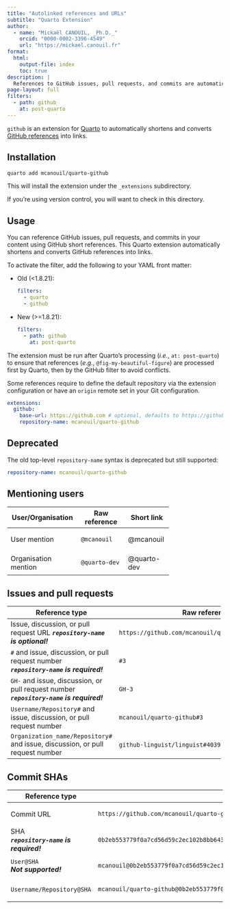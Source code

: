 ```yaml
---
title: "Autolinked references and URLs"
subtitle: "Quarto Extension"
author:
  - name: "Mickaël CANOUIL, _Ph.D._"
    orcid: "0000-0002-3396-4549"
    url: "https://mickael.canouil.fr"
format:
  html:
    output-file: index
    toc: true
description: |
  References to GitHub issues, pull requests, and commits are automatically shortened and converted into links.
page-layout: full
filters:
  - path: github
    at: post-quarto
---
```


`github` is an extension for [Quarto](https://quarto.org) to automatically shortens and converts [GitHub references](https://docs.github.com/en/get-started/writing-on-github/working-with-advanced-formatting/autolinked-references-and-urls) into links.

## Installation

```bash
quarto add mcanouil/quarto-github
```

This will install the extension under the `_extensions` subdirectory.

If you're using version control, you will want to check in this directory.

## Usage

You can reference GitHub issues, pull requests, and commits in your content using GitHub short references.
This Quarto extension automatically shortens and converts GitHub references into links.

To activate the filter, add the following to your YAML front matter:

- Old (<1.8.21):

  ```yml
  filters:
    - quarto
    - github
  ```

- New (>=1.8.21):

  ```yml
  filters:
    - path: github
      at: post-quarto
  ```

:::: {.callout-important}
The extension must be run after Quarto's processing (*i.e.*, `at: post-quarto`) to ensure that references (*e.g.*, `@fig-my-beautiful-figure`) are processed first by Quarto, then by the GitHub filter to avoid conflicts.
:::

Some references require to define the default repository via the extension configuration or have an `origin` remote set in your Git configuration.

```yml
extensions:
  github:
    base-url: https://github.com # optional, defaults to https://github.com
    repository-name: mcanouil/quarto-github
```

:::: {.callout-warning}
## Deprecated

The old top-level `repository-name` syntax is deprecated but still supported:

```yml
repository-name: mcanouil/quarto-github
```
:::

## Mentioning users

+----------------------+----------------+-------------+
| User/Organisation    | Raw reference  | Short link  |
+======================+================+=============+
|                      | ```txt         |             |
| User mention         | @mcanouil      | @mcanouil   |
|                      | ```            |             |
+----------------------+----------------+-------------+
|                      | ```txt         |             |
| Organisation mention | @quarto-dev    | @quarto-dev |
|                      | ```            |             |
+----------------------+----------------+-------------+

## Issues and pull requests

+-------------------------------------------------------------------------------+----------------------------------------------------+----------------------------------------------------+
| Reference type                                                                | Raw reference                                      | Short link                                         |
+===============================================================================+====================================================+====================================================+
|                                                                               | ```txt                                             |                                                    |
| Issue, discussion, or pull request URL                                        | https://github.com/mcanouil/quarto-github/issues/3 | https://github.com/mcanouil/quarto-github/issues/3 |
| ***`repository-name` is optional!***                                          | ```                                                |                                                    |
+-------------------------------------------------------------------------------+----------------------------------------------------+----------------------------------------------------+
|                                                                               | ```txt                                             |                                                    |
| `#` and issue, discussion, or pull request number \                           | #3                                                 | #3                                                 |
| ***`repository-name` is required!***                                          | ```                                                |                                                    |
+-------------------------------------------------------------------------------+----------------------------------------------------+----------------------------------------------------+
|                                                                               | ```txt                                             |                                                    |
| `GH-` and issue, discussion, or pull request number \                         | GH-3                                               | GH-3                                               |
| ***`repository-name` is required!***                                          | ```                                                |                                                    |
+-------------------------------------------------------------------------------+----------------------------------------------------+----------------------------------------------------+
|                                                                               | ```txt                                             |                                                    |
| `Username/Repository#` and issue, discussion, or pull request number          | mcanouil/quarto-github#3                           | mcanouil/quarto-github#3                           |
|                                                                               | ```                                                |                                                    |
+-------------------------------------------------------------------------------+----------------------------------------------------+----------------------------------------------------+
|                                                                               | ```txt                                             |                                                    |
| `Organization_name/Repository#` and issue, discussion, or pull request number | github-linguist/linguist#4039                      | github-linguist/linguist#4039                      |
|                                                                               | ```                                                |                                                    |
+-------------------------------------------------------------------------------+----------------------------------------------------+----------------------------------------------------+

## Commit SHAs

+--------------------------------------+-------------------------------------------------------------------------------------------+-------------------------------------------------------------------------------------------+
| Reference type                       | Raw reference                                                                             | Short link                                                                                |
+======================================+===========================================================================================+===========================================================================================+
|                                      | ```txt                                                                                    |                                                                                           |
| Commit URL                           | https://github.com/mcanouil/quarto-github/commit/0b2eb553779f0a7cd56d59c2ec102b8bb643e9c3 | https://github.com/mcanouil/quarto-github/commit/0b2eb553779f0a7cd56d59c2ec102b8bb643e9c3 |
|                                      | ```                                                                                       |                                                                                           |
+--------------------------------------+-------------------------------------------------------------------------------------------+-------------------------------------------------------------------------------------------+
|                                      | ```txt                                                                                    |                                                                                           |
| SHA \                                | 0b2eb553779f0a7cd56d59c2ec102b8bb643e9c3                                                  | 0b2eb553779f0a7cd56d59c2ec102b8bb643e9c3                                                  |
| ***`repository-name` is required!*** | ```                                                                                       |                                                                                           |
+--------------------------------------+-------------------------------------------------------------------------------------------+-------------------------------------------------------------------------------------------+
|                                      | ```txt                                                                                    |                                                                                           |
| `User@SHA` \                         | mcanouil@0b2eb553779f0a7cd56d59c2ec102b8bb643e9c3                                         | ***Not supported!***                                                                      |
| ***Not supported!***                 | ```                                                                                       |                                                                                           |
+--------------------------------------+-------------------------------------------------------------------------------------------+-------------------------------------------------------------------------------------------+
|                                      | ```txt                                                                                    |                                                                                           |
| `Username/Repository@SHA`            | mcanouil/quarto-github@0b2eb553779f0a7cd56d59c2ec102b8bb643e9c3                           | mcanouil/quarto-github@0b2eb553779f0a7cd56d59c2ec102b8bb643e9c3                           |
|                                      | ```                                                                                       |                                                                                           |
+--------------------------------------+-------------------------------------------------------------------------------------------+-------------------------------------------------------------------------------------------+
